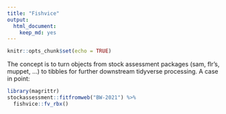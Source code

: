 ```yaml
---
title: "Fishvice"
output: 
  html_document: 
    keep_md: yes
---
```


```r
knitr::opts_chunk$set(echo = TRUE)
```

The concept is to turn objects from stock assessment packages (sam, flr's, muppet, ...) to tibbles for further downstream tidyverse processing. A case in point:

```r
library(magrittr)
stockassessment::fitfromweb("BW-2021") %>% 
  fishvice::fv_rbx()
```

